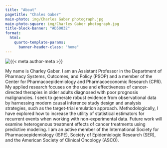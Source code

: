 ---
title: "About"
pagetitle: "Chales Gaber"
main-photo: img/Charles Gaber photograph.jpg
main-photo-square: img/Charles Gaber photograph.jpg
title-block-banner: "#D50032"
format:
  html:
    quarto-template-params:
      banner-header-class: "home"
---
::: {.grid}

::: {.g-col-12 .g-col-sm-4}

```{=html}
<div class="grid" style="--bs-columns: 5; row-gap: 0;">
  <div class="g-col-1 g-col-sm-0"></div>
  <div class="g-col-3 g-col-sm-5">
    <picture>
      <source media="(max-width: 576px)" srcset="{{< meta main-photo-square >}}">
      <source media="(min-width: 576px)" srcset="{{< meta main-photo >}}">
      <img class="img-fluid" src="{{< meta main-photo >}}" alt="{{< meta author-meta >}}">
    </picture>
  </div>
  <div class="g-col-1 g-col-sm-0"></div>
</div>
```

:::

::: {.g-col-12 .g-col-sm-8}

My name is Charley Gaber. I am an Assistant Professor in the Department of Pharmacy Systems, Outcomes, and Policy (PSOP) and a member of the Center for Pharmacoepidemiology and Pharmacoeconomic Research (CPR). My applied research focuses on the use and effectiveness of cancer-directed therapies in older adults diagnosed with poor prognosis malignancies. I seek to generate robust evidence from observational data by harnessing modern causal inference study design and analysis strategies, such as the target-trial emulation approach. Methodologically, I have explored how to increase the utility of statistical estimators for recurrent events when working with non-experimental data. Future work will examine heterogenous treatment effects of cancer treatments using predictive modeling. I am an active member of the International Society for Pharmacoepidemiology (ISPE), Society of Epidemiologic Research (SER), and the American Society of Clinical Oncology (ASCO).
:::

:::